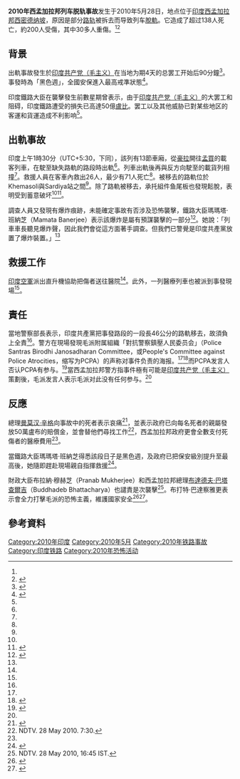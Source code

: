 {{Infobox civilian attack
| title       = 2010年西孟加拉邦列车脱轨事故
| image       = 
| image_size  = 
| alt         = 
| caption     = 
| location    = {{IND}}[[西孟加拉邦|西孟加拉邦]]西密德纳坡
| target      =
| coordinates = <!--when the coordinates are known, then they can be added-->
| date        = 2010年5月28日
| time        = 01:30 [[印度标准时间|IST]] 
| timezone    = [[UTC+5:30|UTC+5:30]]
| type        = 破坏／轰炸
| fatalities  = 148+<ref name="Hindustan2018">{{cite news |url=https://www.hindustantimes.com/india-news/eight-years-after-Gyaneshwari-Express-accident-families-of-victims-still-wait-for-closure/story-y2DwCTMi9YAgmtbf9VwjyM.html |work=Hindustan Times |title=Eight years after Gyaneshwari Express accident, families of victims still wait for closure |author=Koushik Dutta |date=14 July 2018 |access-date=27 May 2019}}</ref>
| injuries    = 200+<ref>{{cite web|url=http://english.aljazeera.net/news/asia/2010/05/20105294114550630.html |title=India train attack death toll rises – CENTRAL/S. ASIA |publisher=Al Jazeera English |access-date=31 May 2010}}</ref>
| victim      =
| perps       =
| perp        =
| susperps    = 
| susperp     =  [[印度共产党（毛主义）|印度共产党（毛主义）]]
| weapons     = 
| numparts    =
| numpart     =
| dfens       =
| dfen        =
| footage     =
}}

'''2010年西孟加拉邦列车脱轨事故'''发生于2010年5月28日，地点位于[[印度|印度]][[西孟加拉邦|西孟加拉邦]][[西密德纳坡|西密德纳坡]]，原因是部分[[路轨|路轨]]被拆去而导致列车[[脫軌|脫軌]]。它造成了超过138人死亡，約200人受傷，其中30多人重傷。<ref name=HT28May201068killed/><ref>{{Cite web |url=http://www.881903.com/Page/ZH-TW/newsdetail.aspx?ItemId=235472 |title=存档副本 |accessdate=2010-05-30 |archive-date=2018-06-22 |archive-url=https://web.archive.org/web/20180622083749/http://www.881903.com/Page/ZH-TW/newsdetail.aspx?ItemId=235472 |dead-url=no }}</ref>

== 背景 ==
出軌事故發生於[[印度共产党（毛主义）|印度共产党（毛主义）]]在当地为期4天的总罢工开始后90分鐘<ref>{{cite web|url = http://english.aljazeera.net/news/asia/2010/05/201052804354131331.html|publisher = Al-Jazeera|title = 'Sabotage' behind India train crash|accessdate = 2010-05-28|date = 2010-05-28|archive-date = 2010-09-20|archive-url = https://web.archive.org/web/20100920051131/http://english.aljazeera.net/news/asia/2010/05/201052804354131331.html|dead-url = no}}</ref>。事發時為「黑色週」，全國安保進入最高戒準狀態<ref>{{cite web | url = http://www.latimes.com/news/nationworld/world/la-fg-india-trains-20100528,0,6845745.story | work = Los Angeles Times | accessdate = 2010-05-28 | date = 2010-05-28 | title = India train crash leaves 65 dead in West Bengal state | first = Mark | last = Magnier | archive-date = 2010-05-28 | archive-url = https://web.archive.org/web/20100528101435/http://www.latimes.com/news/nationworld/world/la-fg-india-trains-20100528,0,6845745.story | dead-url = no }}</ref>。

印度鐵路大臣在襲擊發生前數星期曾表示，由于[[印度共产党（毛主义）|印度共产党（毛主义）]]的大罢工和阻碍，印度鐵路遭受的損失已高達50億[[盧比|盧比]]。罢工以及其他威胁已對某些地区的客運和貨運造成不利影响<ref name="bizstand"/>。

== 出軌事故 ==
印度上午1時30分（UTC+5:30，下同），該列有13節車廂，從[[豪拉车站|豪拉]]開往[[孟買|孟買]]的載客列車，在駛至缺失路軌的路段時出軌<ref name=IndiaExpres28May2010FifteenDead/>。列車出軌後再與反方向駛至的載貨列相撞<ref name=IndiaExpres28May2010FifteenDead/>。救援人員在客車內救出26人，最少有71人死亡<ref name=HT28May201068killed/>。被移去的路軌位於Khemasoli與Sardiya站之間<ref name=IndiaExpres28May2010FifteenDead/>。除了路軌被移去，承托組件鱼尾板也發現鬆脫，表明受到蓄意破坏<ref name=BBC27May2010TwentyFiveDead/><ref>{{Cite web |url=http://livestreamingx.com/gyaneshwari-express-accident-one-foot-section-of-track-missing-05282826.html |title=Gyaneshwari Express accident One foot section of track missing |accessdate=2010-05-29 |archive-date=2010-06-12 |archive-url=https://web.archive.org/web/20100612013150/http://livestreamingx.com/gyaneshwari-express-accident-one-foot-section-of-track-missing-05282826.html |dead-url=no }}</ref>。

調查人員又發現有爆炸痕跡，未能確定事故有否涉及恐怖襲擊，鐵路大臣瑪瑪塔·班納芝（Mamata Banerjee）表示該爆炸是屬有預謀襲擊的一部分<ref>{{cite web |url=http://www.ndtv.com/news/india/bomb-blast-caused-derailment-mamata-banerjee-28354.php |title=Bomb blast caused train derailment: Mamata Banerjee |publisher=Ndtv.com |date=2010-01-20 |accessdate=2010-05-28 |archive-date=2011-02-02 |archive-url=https://web.archive.org/web/20110202085126/http://www.ndtv.com/news/india/bomb-blast-caused-derailment-mamata-banerjee-28354.php |dead-url=no }}</ref>。她說：「列車車長聽見爆炸聲，因此我們會從這方面著手調查。但我們已警覺是印度共產黨放置了爆炸裝置。」<ref name="bizstand"/>

== 救援工作 ==
[[印度空軍|印度空軍]]派出直升機協助把傷者送往醫院<ref name=BBC27May2010TwentyFiveDead/>。此外，一列醫療列車也被派到事發現場<ref name="NDTV"/>。

== 責任 ==
當地警察部長表示，印度共產黨把事發路段的一段長46公分的路軌移去，故須負上全責<ref name=BBC27May2010TwentyFiveDead/>{{无关引用}}。警方在現場發現毛派附属組織「對抗警察鎮壓人民委员会」（Police Santras Birodhi Janosadharan Committee，或People's Committee against Police Atrocities，缩写为PCPA）的声称对事件负责的海报。<ref name=BBC27May2010TwentyFiveDead/><ref>{{Cite web |url=http://livestreamingx.com/gyaneshwari-express-accident-maoist-flag-found-05282829.html |title=Gyaneshwari Express accident maoist flag found |accessdate=2010-05-29 |archive-date=2012-07-24 |archive-url=https://web.archive.org/web/20120724014512/http://www.livestreamingx.com/gyaneshwari-express-accident-maoist-flag-found-05282829.html |dead-url=no }}</ref>而PCPA发言人否认PCPA有参与。<ref>{{cite web|url=http://ibnlive.in.com/news/marxists-derailed-train-to-defame-us-pcpa/116623-37-64.html|archive-url=https://web.archive.org/web/20100531194206/http://ibnlive.in.com/news/marxists-derailed-train-to-defame-us-pcpa/116623-37-64.html|url-status=dead|archive-date=31 May 2010|title=Marxists derailed train to defame us: PCPA|date=30 May 2010}}</ref>當西孟加拉邦警方指事件極有可能是[[印度共产党（毛主义）|印度共产党（毛主义）]]策劃後，毛派发言人表示毛派对此没有任何参与。<ref name=BBC27May2010TwentyFiveDead/>

== 反應 ==
總理[[曼莫汉·辛格|曼莫汉·辛格]]向事故中的死者表示哀痛<ref>{{Cite web |url=http://livestreamingx.com/pm-expresses-grief-over-loss-of-lives-in-mishap-involving-gyaneshwari-express-05282818.html |title=PM expresses grief over loss of lives in mishap involving Gyaneshwari Express |accessdate=2010-05-29 |archive-date=2010-06-03 |archive-url=https://web.archive.org/web/20100603053041/http://livestreamingx.com/pm-expresses-grief-over-loss-of-lives-in-mishap-involving-gyaneshwari-express-05282818.html |dead-url=no }}</ref>，並表示政府已向每名死者的親屬發放50萬盧布的賠償金，並會替他們尋找工作<ref name="NDTV">NDTV. 28 May 2010. 7:30.</ref>，西孟加拉邦政府更會全數支付死傷者的醫療費用<ref name=BBC27May2010TwentyFiveDead/>。

當鐵路大臣瑪瑪塔·班納芝得悉該段日子是黑色週，及政府已把保安級別提升至最高後，她隨即趕赴現場親自指揮救援<ref>{{cite web |url=http://news.oneindia.in/2010/05/28/mamatarushes-to-mishap-spot-says-railways-aware-ofma.html |title=Mamata rushes to mishap spot, says Railways aware of Maoist Black Day - Oneindia News |publisher=News.oneindia.in |date=2007-10-30 |accessdate=2010-05-28 |archive-date=2014-06-02 |archive-url=https://web.archive.org/web/20140602195835/http://news.oneindia.in/2010/05/28/mamatarushes-to-mishap-spot-says-railways-aware-ofma.html |dead-url=no }}</ref>。

財政大臣布拉納·穆赫芝（Pranab Mukherjee）和西孟加拉邦總理[[布達德夫·巴塔查爾吉|布達德夫·巴塔查爾吉]]（Buddhadeb Bhattacharya）也譴責是次襲擊<ref name="ndtv2">NDTV. 28 May 2010, 16:45 IST.</ref>。布打特·巴達察雅更表示會全力打擊毛派的恐怖主義，維護國家安全<ref>{{cite web |url=http://beta.thehindu.com/news/national/article440395.ece |title=The Hindu : News / National : Buddhadeb vows to fight Maoists |publisher=Beta.thehindu.com |date= |accessdate=2010-05-29 |archive-date=2010-08-20 |archive-url=https://web.archive.org/web/20100820075042/http://beta.thehindu.com/news/national/article440395.ece |dead-url=no }}</ref><ref name="bizstand">{{cite web |url=http://www.business-standard.com/india/news/naxals-menace-stalks-railways/396375/ |title=Naxals menace stalks Railways |publisher=Business-standard.com |date= |accessdate=2010-05-29 |archive-date=2012-10-04 |archive-url=https://web.archive.org/web/20121004184611/http://www.business-standard.com/india/news/naxals-menace-stalks-railways/396375/ |dead-url=no }}</ref>。

== 參考資料 ==
{{reflist|refs=

<ref name=BBC27May2010TwentyFiveDead>{{cite news
|url=http://news.bbc.co.uk/1/hi/world/south_asia/10178967.stm
|title=At least 25 dead in India train blast and collision
|publisher=BBC News
|date=2010-05-27
|accessdate=2010-05-27
|archive-date=2010-05-31
|archive-url=https://web.archive.org/web/20100531175654/http://news.bbc.co.uk/1/hi/world/south_asia/10178967.stm
|dead-url=no
}}</ref>
<ref name=HT28May201068killed>{{cite news
 |url         = http://www.hindustantimes.com/68-killed-as-Maoist-attack-Maharashtra-bound-train/Article1-549604.aspx
 |title       = 68 killed as Maoist attack Maharashtra-bound train
 |publisher   = Hindustan Times
 |date        = 2010-05-28
 |accessdate  = 2010-05-28
 |deadurl     = yes
 |archiveurl  = https://web.archive.org/web/20100531121156/http://www.hindustantimes.com/68-killed-as-Maoist-attack-Maharashtra-bound-train/Article1-549604.aspx
 |archivedate = 2010-05-31
}}</ref>

<ref name=IndiaExpres28May2010FifteenDead>{{cite news
|url=http://www.indianexpress.com/news/15-dead-gyaneshwari-express-derail-after-blast/624837/
|title=15 dead, Gyaneshwari Express derail after blast
|publisher=Indian Express
|date=2010-05-28
|accessdate=2010-05-27
|archive-date=2010-06-01
|archive-url=https://web.archive.org/web/20100601234826/http://www.indianexpress.com/news/15-dead-gyaneshwari-express-derail-after-blast/624837/
|dead-url=no
}}</ref>
}}
{{纳萨尔毛派叛乱}}
[[Category:2010年印度|Category:2010年印度]]
[[Category:2010年5月|Category:2010年5月]]
[[Category:2010年铁路事故|Category:2010年铁路事故]]
[[Category:印度铁路|Category:印度铁路]]
[[Category:2010年恐怖活动|Category:2010年恐怖活动]]